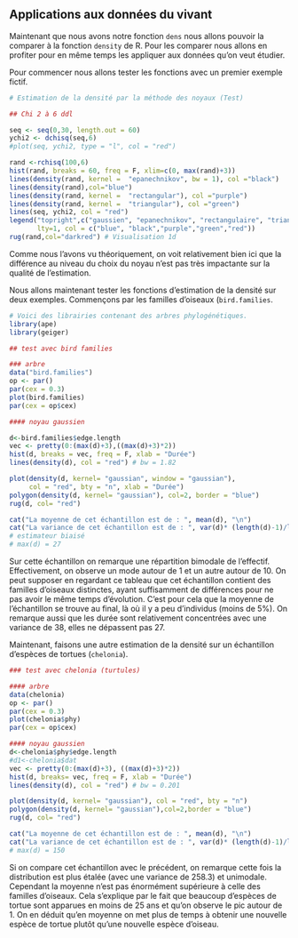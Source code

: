 ## Applications aux données du vivant

Maintenant que nous avons notre fonction `dens` nous allons pouvoir la comparer à la fonction `density` de R. Pour les comparer nous allons en profiter pour en même temps les appliquer aux données qu'on veut étudier.

Pour commencer nous allons tester les fonctions avec un premier exemple fictif.
```r
# Estimation de la densité par la méthode des noyaux (Test)

## Chi 2 à 6 ddl

seq <- seq(0,30, length.out = 60)
ychi2 <- dchisq(seq,6)
#plot(seq, ychi2, type = "l", col = "red")

rand <-rchisq(100,6)
hist(rand, breaks = 60, freq = F, xlim=c(0, max(rand)+3))
lines(density(rand, kernel =  "epanechnikov", bw = 1), col ="black")
lines(density(rand),col="blue")
lines(density(rand, kernel =  "rectangular"), col ="purple")
lines(density(rand, kernel =  "triangular"), col ="green")
lines(seq, ychi2, col = "red")
legend("topright",c("gaussien", "epanechnikov", "rectangulaire", "triangulaire", "chi2"),
       lty=1, col = c("blue", "black","purple","green","red"))
rug(rand,col="darkred") # Visualisation 1d
```
Comme nous l'avons vu théoriquement, on voit relativement bien ici que la différence au niveau du choix du noyau n'est pas très impactante sur la qualité de l'estimation.

Nous allons maintenant tester les fonctions d'estimation de la densité sur deux exemples.
Commençons par les familles d'oiseaux (`bird.families`.
```r
# Voici des librairies contenant des arbres phylogénétiques.
library(ape)
library(geiger)

## test avec bird families

### arbre
data("bird.families")
op <- par()
par(cex = 0.3)
plot(bird.families)
par(cex = op$cex)

#### noyau gaussien

d<-bird.families$edge.length
vec <- pretty(0:(max(d)+3),((max(d)+3)*2))
hist(d, breaks = vec, freq = F, xlab = "Durée")
lines(density(d), col = "red") # bw = 1.82

plot(density(d, kernel= "gaussian", window = "gaussian"),
     col = "red", bty = "n", xlab = "Durée")
polygon(density(d, kernel= "gaussian"), col=2, border = "blue")
rug(d, col= "red")

cat("La moyenne de cet échantillon est de : ", mean(d), "\n")
cat("La variance de cet échantillon est de : ", var(d)* (length(d)-1)/length(d))
# estimateur biaisé
# max(d) = 27
```
Sur cette échantillon on remarque une répartition bimodale de l'effectif. Effectivement, on observe un mode autour de 1 et un autre autour de 10. On peut supposer en regardant ce tableau que cet échantillon contient des familles d'oiseaux distinctes, ayant suffisamment de différences pour ne pas avoir le même temps d'évolution. C'est pour cela que la moyenne de l'échantillon se trouve au final, là où il y a peu d'individus (moins de $5\%$). On remarque aussi que les durée sont relativement concentrées avec une variance de $38$, elles ne dépassent pas 27.

Maintenant, faisons une autre estimation de la densité sur un échantillon d'espèces de tortues (`chelonia`).
```r
### test avec chelonia (turtules)

#### arbre
data(chelonia)
op <- par()
par(cex = 0.3)
plot(chelonia$phy)
par(cex = op$cex)

#### noyau gaussien
d<-chelonia$phy$edge.length
#d1<-chelonia$dat
vec <- pretty(0:(max(d)+3), ((max(d)+3)*2))
hist(d, breaks= vec, freq = F, xlab = "Durée")
lines(density(d), col = "red") # bw = 0.201

plot(density(d, kernel= "gaussian"), col = "red", bty = "n")
polygon(density(d, kernel= "gaussian"),col=2,border = "blue")
rug(d, col= "red")

cat("La moyenne de cet échantillon est de : ", mean(d), "\n")
cat("La variance de cet échantillon est de : ", var(d)* (length(d)-1)/length(d)) # estimateur biaisé
# max(d) = 150
```

Si on compare cet échantillon avec le précédent, on remarque cette fois la distribution est plus étalée (avec une variance de $258.3$) et unimodale. Cependant la moyenne n'est pas énormément supérieure à celle des familles d'oiseaux. Cela s'explique par le fait que beaucoup d'espèces de tortue sont apparues en moins de 25 ans et qu'on observe le pic autour de $1$. 
On en déduit qu'en moyenne on met plus de temps à obtenir une nouvelle espèce de tortue plutôt qu'une nouvelle espèce d'oiseau. 
